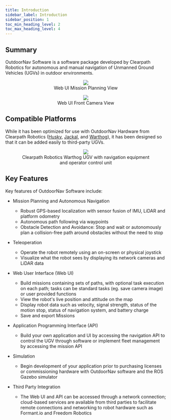 ---
title: Introduction
sidebar_label: Introduction
sidebar_position: 1
toc_min_heading_level: 2
toc_max_heading_level: 4
---

## Summary

OutdoorNav Software is a software package developed by Clearpath
Robotics for autonomous and manual navigation of Unmanned Ground
Vehicles (UGVs) in outdoor environments.

<center>
  <figure>
    <img src="/img/outdoornav_images/ui_waypoint_panel.png" />
    <figcaption>Web UI Mission Planning View</figcaption>
  </figure>
</center>

<center>
  <figure>
    <img src="/img/outdoornav_images/ui_front_camera-0_8_0.png" />
    <figcaption>Web UI Front Camera View</figcaption>
  </figure>
</center>

## Compatible Platforms

While it has been optimized for use with OutdoorNav Hardware from
Clearpath Robotics
([Husky](https://clearpathrobotics.com/husky-unmanned-ground-vehicle-robot/),
[Jackal](https://clearpathrobotics.com/jackal-small-unmanned-ground-vehicle/),
and
[Warthog](https://clearpathrobotics.com/warthog-unmanned-ground-vehicle-robot/)),
it has been designed so that it can be added easily to third-party UGVs.

<center>
  <figure>
    <img src="/img/outdoornav_images/outdoornav-package.png" />
    <figcaption>Clearpath Robotics Warthog UGV with navigation equipment and operator control unit</figcaption>
  </figure>
</center>

## Key Features

Key features of OutdoorNav Software include:

-   Mission Planning and Autonomous Navigation

    -   Robust GPS-based localization with sensor fusion of IMU, LiDAR
        and platform odometry
    -   Autonomous path following via waypoints
    -   Obstacle Detection and Avoidance: Stop and wait or
        autonomously plan a collision-free path around obstacles
        without the need to stop

-   Teleoperation

    -   Operate the robot remotely using an on-screen or physical
        joystick
    -   Visualize what the robot sees by displaying its network
        cameras and LiDAR data

-   Web User Interface (Web UI)

    -   Build missions containing sets of paths, with optional task
        execution on each path; tasks can be standard tasks (eg. save
        camera image) or user provided functions
    -   View the robot's live position and attitude on the map
    -   Display robot data such as velocity, signal strength, status
        of the motion stop, status of navigation system, and battery charge
    -   Save and export Missions

-   Application Programming Interface (API)

    -   Build your own application and UI by accessing the navigation
        API to control the UGV through software or implement fleet
        management by accessing the mission API

-   Simulation

    -   Begin development of your application prior to purchasing
        licenses or commissioning hardware with OutdoorNav software and
        the ROS Gazebo simulator

-   Third Party Integration

    -   The Web UI and API can be accessed through a network connection;
        cloud-based services are available from third parties to
        facilitate remote connections and networking to robot hardware
        such as Formant.io and Freedom Robotics
